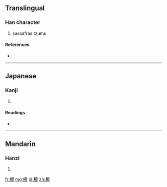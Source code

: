 ==Translingual==

===Han character===
{{Han char|rn=75|rad=木|as=14|sn=18|four=|canj=木十月火 (DJBF)}}

# sassafras tzumu

====References====
* {{Han ref|kx=0558.110|dkj=15709|hdz=21311.010|uh=6AAB|ud=27307}}

----

==Japanese==

===Kanji===
{{ja-kanji|grade=|rs=木14}}

# {{defn|lang=ja|sort=木14}}

====Readings====
* {{ja-readings|on=[[さつ]] (satsu)|kun=[[しんばしら]] (shimbashira)}}

----

==Mandarin==

===Hanzi===
{{cmn-hanzi|pin=[[chá]] ([[cha2]])|wg=ch'a<sup>2</sup>}}

# {{defn|lang=cmn|sort=木14}}

[[fr:檫]]
[[mg:檫]]
[[pl:檫]]
[[zh:檫]]